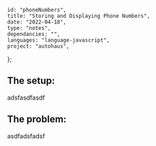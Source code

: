 
    id: "phoneNumbers",
    title: "Storing and Displaying Phone Numbers",
    date: "2022-04-18",
    type: "notes",
    dependancies: "",
    languages: "language-javascript",
    project: "autohaus",
};

## The setup:

adsfasdfasdf

## The problem:

asdfadsfadsf

